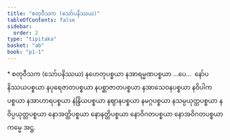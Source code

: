 ```yaml
---
title: "စတုဝီသက (သော်ပနိဿယ)"
tableOfContents: false
sidebar:
  order: 2
type: "tipitaka"
basket: "ab"
book: "p1-1"
---
```



<DynamicBreadcrumb />

<Paragraph type="center" book="p1-1">
* စတုဝီသက (သော်ပနိဿယ)
</Paragraph>

<Paragraph number="2030" book="p1-1">
နဟေတုပစ္စယာ နအာရမ္မဏပစ္စယာ …ပေ…  နော်ပနိဿယပစ္စယာ နပုရေဇာတပစ္စယာ နပစ္ဆာဇာတပစ္စယာ နအာသေဝနပစ္စယာ နဝိပါကပစ္စယာ နအာဟာရပစ္စယာ နဲန္ဒြိယပစ္စယာ နဈာနပစ္စယာ နမဂ္ဂပစ္စယာ နသမ္ပယုတ္တပစ္စယာ နဝိပ္ပယုတ္တပစ္စယာ နောအတ္ထိပစ္စယာ နောနတ္ထိပစ္စယာ နောဝိဂတပစ္စယာ နောအဝိဂတပစ္စယာ ကမ္မေ အဋ္ဌ.
</Paragraph>